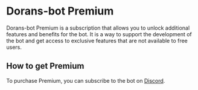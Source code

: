 # Dorans-bot Premium

Dorans-bot Premium is a subscription that allows you to unlock additional features and benefits for the bot.
It is a way to support the development of the bot and get access to exclusive features that are not available to free users.

## How to get Premium
To purchase Premium, you can subscribe to the bot on [Discord](https://www.patreon.com/doransbot).

